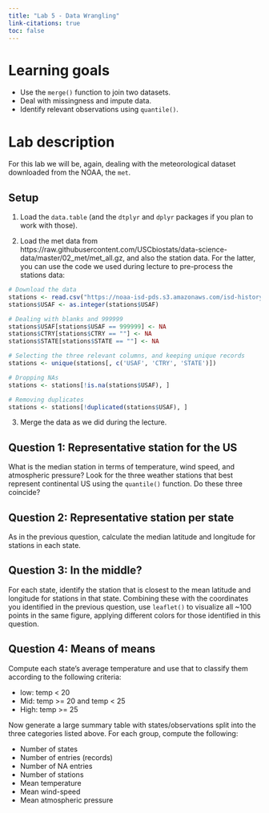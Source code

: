 ```yaml
---
title: "Lab 5 - Data Wrangling"
link-citations: true
toc: false
---
```


# Learning goals

- Use the `merge()` function to join two datasets.
- Deal with missingness and impute data.
- Identify relevant observations using `quantile()`.

# Lab description

For this lab we will be, again, dealing with the meteorological dataset downloaded from the NOAA, the `met`.

## Setup

1. Load the `data.table` (and the `dtplyr` and `dplyr` packages if you plan to work with those).

2. Load the met data from https://raw.githubusercontent.com/USCbiostats/data-science-data/master/02_met/met_all.gz, and also the station data. For the latter, you can use the code we used during lecture to pre-process the stations data:

```r
# Download the data
stations <- read.csv("https://noaa-isd-pds.s3.amazonaws.com/isd-history.csv")
stations$USAF <- as.integer(stations$USAF)

# Dealing with blanks and 999999
stations$USAF[stations$USAF == 999999] <- NA
stations$CTRY[stations$CTRY == ""] <- NA
stations$STATE[stations$STATE == ""] <- NA

# Selecting the three relevant columns, and keeping unique records
stations <- unique(stations[, c('USAF', 'CTRY', 'STATE')])

# Dropping NAs
stations <- stations[!is.na(stations$USAF), ]

# Removing duplicates
stations <- stations[!duplicated(stations$USAF), ]
```

3. Merge the data as we did during the lecture.

## Question 1: Representative station for the US

What is the median station in terms of temperature, wind speed, and atmospheric pressure? Look for the three weather stations that best represent continental US using the `quantile()` function. Do these three coincide?

## Question 2: Representative station per state

As in the previous question, calculate the median latitude and longitude for stations in each state.


## Question 3: In the middle?

For each state, identify the station that is closest to the mean latitude and longitude for stations in that state. Combining these with the coordinates you identified in the previous question, use `leaflet()` to visualize all ~100 points in the same figure, applying different colors for those identified in this question.


## Question 4: Means of means

Compute each state's average temperature and use that to classify them according to the following criteria: 

- low: temp < 20
- Mid: temp >= 20 and temp < 25
- High: temp >= 25

Now generate a large summary table with states/observations split into the three categories listed above. For each group, compute the following:

- Number of states
- Number of entries (records)
- Number of NA entries
- Number of stations
- Mean temperature
- Mean wind-speed
- Mean atmospheric pressure


